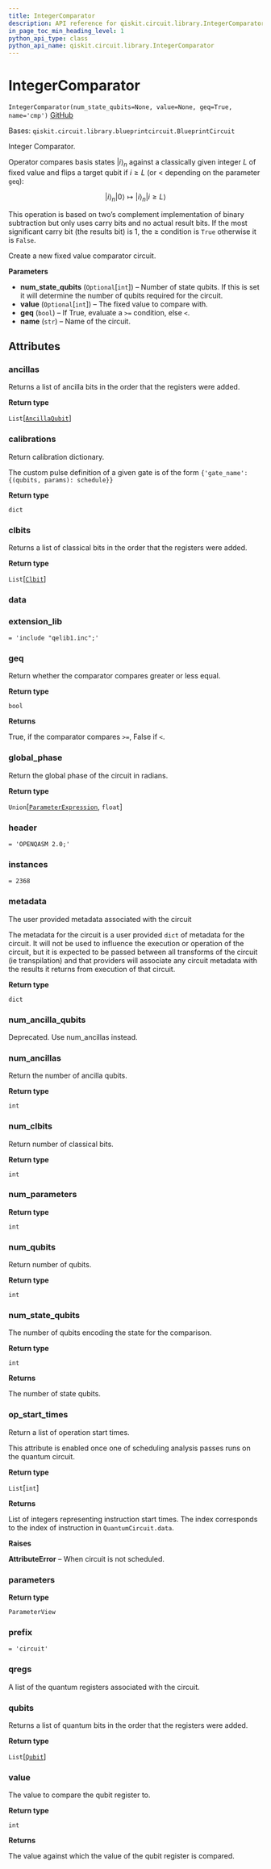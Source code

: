 ```yaml
---
title: IntegerComparator
description: API reference for qiskit.circuit.library.IntegerComparator
in_page_toc_min_heading_level: 1
python_api_type: class
python_api_name: qiskit.circuit.library.IntegerComparator
---
```


# IntegerComparator

<span id="qiskit.circuit.library.IntegerComparator" />

`IntegerComparator(num_state_qubits=None, value=None, geq=True, name='cmp')` [GitHub](https://github.com/qiskit/qiskit/tree/stable/0.23/qiskit/circuit/library/arithmetic/integer_comparator.py "view source code")

Bases: `qiskit.circuit.library.blueprintcircuit.BlueprintCircuit`

Integer Comparator.

Operator compares basis states $|i\rangle_n$ against a classically given integer $L$ of fixed value and flips a target qubit if $i \geq L$ (or $<$ depending on the parameter `geq`):

$$
|i\rangle_n |0\rangle \mapsto |i\rangle_n |i \geq L\rangle
$$

This operation is based on two’s complement implementation of binary subtraction but only uses carry bits and no actual result bits. If the most significant carry bit (the results bit) is 1, the $\geq$ condition is `True` otherwise it is `False`.

Create a new fixed value comparator circuit.

**Parameters**

*   **num\_state\_qubits** (`Optional`\[`int`]) – Number of state qubits. If this is set it will determine the number of qubits required for the circuit.
*   **value** (`Optional`\[`int`]) – The fixed value to compare with.
*   **geq** (`bool`) – If True, evaluate a `>=` condition, else `<`.
*   **name** (`str`) – Name of the circuit.

## Attributes

<span id="qiskit.circuit.library.IntegerComparator.ancillas" />

### ancillas

Returns a list of ancilla bits in the order that the registers were added.

**Return type**

`List`\[[`AncillaQubit`](qiskit.circuit.AncillaQubit "qiskit.circuit.quantumregister.AncillaQubit")]

<span id="qiskit.circuit.library.IntegerComparator.calibrations" />

### calibrations

Return calibration dictionary.

The custom pulse definition of a given gate is of the form `{'gate_name': {(qubits, params): schedule}}`

**Return type**

`dict`

<span id="qiskit.circuit.library.IntegerComparator.clbits" />

### clbits

Returns a list of classical bits in the order that the registers were added.

**Return type**

`List`\[[`Clbit`](qiskit.circuit.Clbit "qiskit.circuit.classicalregister.Clbit")]

<span id="qiskit.circuit.library.IntegerComparator.data" />

### data

<span id="qiskit.circuit.library.IntegerComparator.extension_lib" />

### extension\_lib

`= 'include "qelib1.inc";'`

<span id="qiskit.circuit.library.IntegerComparator.geq" />

### geq

Return whether the comparator compares greater or less equal.

**Return type**

`bool`

**Returns**

True, if the comparator compares `>=`, False if `<`.

<span id="qiskit.circuit.library.IntegerComparator.global_phase" />

### global\_phase

Return the global phase of the circuit in radians.

**Return type**

`Union`\[[`ParameterExpression`](qiskit.circuit.ParameterExpression "qiskit.circuit.parameterexpression.ParameterExpression"), `float`]

<span id="qiskit.circuit.library.IntegerComparator.header" />

### header

`= 'OPENQASM 2.0;'`

<span id="qiskit.circuit.library.IntegerComparator.instances" />

### instances

`= 2368`

<span id="qiskit.circuit.library.IntegerComparator.metadata" />

### metadata

The user provided metadata associated with the circuit

The metadata for the circuit is a user provided `dict` of metadata for the circuit. It will not be used to influence the execution or operation of the circuit, but it is expected to be passed between all transforms of the circuit (ie transpilation) and that providers will associate any circuit metadata with the results it returns from execution of that circuit.

**Return type**

`dict`

<span id="qiskit.circuit.library.IntegerComparator.num_ancilla_qubits" />

### num\_ancilla\_qubits

Deprecated. Use num\_ancillas instead.

<span id="qiskit.circuit.library.IntegerComparator.num_ancillas" />

### num\_ancillas

Return the number of ancilla qubits.

**Return type**

`int`

<span id="qiskit.circuit.library.IntegerComparator.num_clbits" />

### num\_clbits

Return number of classical bits.

**Return type**

`int`

<span id="qiskit.circuit.library.IntegerComparator.num_parameters" />

### num\_parameters

**Return type**

`int`

<span id="qiskit.circuit.library.IntegerComparator.num_qubits" />

### num\_qubits

Return number of qubits.

**Return type**

`int`

<span id="qiskit.circuit.library.IntegerComparator.num_state_qubits" />

### num\_state\_qubits

The number of qubits encoding the state for the comparison.

**Return type**

`int`

**Returns**

The number of state qubits.

<span id="qiskit.circuit.library.IntegerComparator.op_start_times" />

### op\_start\_times

Return a list of operation start times.

This attribute is enabled once one of scheduling analysis passes runs on the quantum circuit.

**Return type**

`List`\[`int`]

**Returns**

List of integers representing instruction start times. The index corresponds to the index of instruction in `QuantumCircuit.data`.

**Raises**

**AttributeError** – When circuit is not scheduled.

<span id="qiskit.circuit.library.IntegerComparator.parameters" />

### parameters

**Return type**

`ParameterView`

<span id="qiskit.circuit.library.IntegerComparator.prefix" />

### prefix

`= 'circuit'`

<span id="qiskit.circuit.library.IntegerComparator.qregs" />

### qregs

A list of the quantum registers associated with the circuit.

<span id="qiskit.circuit.library.IntegerComparator.qubits" />

### qubits

Returns a list of quantum bits in the order that the registers were added.

**Return type**

`List`\[[`Qubit`](qiskit.circuit.Qubit "qiskit.circuit.quantumregister.Qubit")]

<span id="qiskit.circuit.library.IntegerComparator.value" />

### value

The value to compare the qubit register to.

**Return type**

`int`

**Returns**

The value against which the value of the qubit register is compared.

